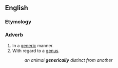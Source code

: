 ==English==

===Etymology===
{{suffix|en|generic|ally}}

===Adverb===
{{en-adv}}

# In a [[generic]] manner.
# With regard to a [[genus]].
#: ''an animal '''generically''' distinct from another''